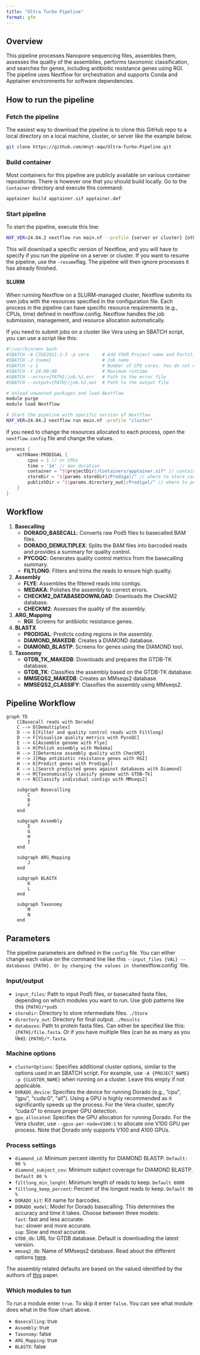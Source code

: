 ```yaml
---
title: "Ultra Turbo Pipeline"
format: gfm
---
```


## Overview

This pipeline processes Nanopore sequencing files, assembles them, assesses the quality of the assemblies, performs taxonomic classification, and searches for genes, including antibiotic resistance genes using RGI. The pipeline uses Nextflow for orchestration and supports Conda and Apptainer environments for software dependencies.

## How to run the pipeline

### Fetch the pipeline

The easiest way to download the pipeline is to clone this GitHub repo to a local directory on a local machine, cluster, or server like the example below.

```bash
git clone https://github.com/mnyt-aqw/Ultra-Turbo-Pipeline.git
````

### Build container

Most containers for this pipeline are publicly available on various container repositories. There is however one that you should build locally. Go to the `Container` directory and execute this command:

```bash
apptainer build apptainer.sif apptainer.def
```

### Start pipeline

To start the pipeline, execute this line:

```bash
NXF_VER=24.04.2 nextflow run main.nf --profile {server or cluster} {other args}
```

This will download a specific version of Nextflow, and you will have to specify if you run the pipeline on a server or cluster. If you want to resume the pipeline, use the `-resume`flag. The pipeline will then ignore processes it has already finished.

#### SLURM 

When running Nextflow on a SLURM-managed cluster, Nextflow submits its own jobs with the resources specified in the configuration file. Each process in the pipeline can have specific resource requirements (e.g., CPUs, time) defined in nextflow.config. Nextflow handles the job submission, management, and resource allocation automatically. 

If you need to submit jobs on a cluster like Vera using an SBATCH script, you can use a script like this:

```bash
#!/usr/bin/env bash
#SBATCH -A C3SE2021-2-3 -p vera     # Add YOUR Project name and Partition/queue name.
#SBATCH -J {name}                   # Job name
#SBATCH -c 1                        # Number of CPU cores. You do not need more than 1 here
#SBATCH -t 24:00:00                 # Maximum runtime
#SBATCH --error={PATH}/job.%J.err   # Path to the error file
#SBATCH --output={PATH}/job.%J.out  # Path to the output file

# Unload unwanted packages and load Nextflow
module purge
module load Nextflow

# Start the pipeline with specific version of Nextflow
NXF_VER=24.04.2 nextflow run main.nf -profile "cluster"
```

If you need to change the resources allocated to each process, open the `nextflow.config` file and change the values.

```groovy
process {
    withName:PRODIGAL {
        cpus = 1 // nr CPUs
        time = '1m' // max duration
        container = "${projectDir}/Containers/apptainer.sif" // container
        storeDir = "${params.storeDir}/Prodigal/" // where to store cache
        publishDir = "${params.directory_out}/Prodigal/" // where to publish results
    }
}
```

## Workflow

1. **Basecalling**
    - **DORADO_BASECALL**: Converts raw Pod5 files to basecalled BAM files.
    - **DORADO_DEMULTIPLEX**: Splits the BAM files into barcoded reads and provides a summary for quality control.
    - **PYCOQC**: Generates quality control metrics from the basecalling summary.
    - **FILTLONG**: Filters and trims the reads to ensure high quality.

2. **Assembly**
    - **FLYE**: Assembles the filtered reads into contigs.
    - **MEDAKA**: Polishes the assembly to correct errors.
    - **CHECKM2_DATABASEDOWNLOAD**: Downloads the CheckM2 database.
    - **CHECKM2**: Assesses the quality of the assembly.

3. **ARG_Mapping**
    - **RGI**: Screens for antibiotic resistance genes.

4. **BLASTX**
    - **PRODIGAL**: Predicts coding regions in the assembly.
    - **DIAMOND_MAKEDB**: Creates a DIAMOND database.
    - **DIAMOND_BLASTP**: Screens for genes using the DIAMOND tool.

6. **Taxonomy**
    - **GTDB_TK_MAKEDB**: Downloads and prepares the GTDB-TK database.
    - **GTDB_TK**: Classifies the assembly based on the GTDB-TK database.
    - **MMSEQS2_MAKEDB**: Creates an MMseqs2 database.
    - **MMSEQS2_CLASSIFY**: Classifies the assembly using MMseqs2.

## Pipeline Workflow

```mermaid
graph TD
    C[Basecall reads with Dorado]
    C --> D[Demultiplex]
    D --> E[Filter and quality control reads with Filtlong]
    D --> F[Visualize quality metrics with PycoQC]
    E --> G[Assemble genome with Flye]
    G --> H[Polish assembly with Medaka]
    H --> I[Determine assembly quality with CheckM2]
    H --> J[Map antibiotic resistance genes with RGI]
    H --> K[Predict genes with Prodigal]
    K --> L[Search predicted genes against databases with Diamond]
    H --> M[Taxonomically classify genome with GTDB-Tk]
    H --> N[Classify individual contigs with MMseqs2]

    subgraph Basecalling
        C
        D
        F
    end

    subgraph Assembly
        E
        G
        H
        I
    end

    subgraph ARG_Mapping
        J
    end

    subgraph BLASTX
        K
        L
    end

    subgraph Taxonomy
        M
        N
    end
```

## Parameters

The pipeline parameters are defined in the `config` file. You can either change each value on the command line like this `--input_files {VAL} --databases {PATH}. Or by changing the values in the `nextflow.config` file. 

### Input/output 

- `input_files`: Path to input Pod5 files, or basecalled fasta files, depending on which modules you want to run. Use glob patterns like this `{PATH}/*pod5`
- `storeDir`: Directory to store intermediate files. ``./Store``
- `directory_out`: Directory for final output. ``./Results``
- `databases`: Path to protein fasta files. Can either be specified like this: `{PATH}/file.fasta`. Or if you have multiple files (can be as many as you like): `{PATH}/*.fasta`.

### Machine options

- `clusterOptions`: Specifies additional cluster options, similar to the options used in an SBATCH script. For example, use `-A {PROJECT_NAME} -p {CLUSTER_NAME}` when running on a cluster. Leave this empty if not applicable.
- `DORADO_device`: Specifies the device for running Dorado (e.g., "cpu", "gpu", "cuda:0", "all"). Using a GPU is highly recommended as it significantly speeds up the process. For the Vera cluster, specify "cuda:0" to ensure proper GPU detection.
- `gpu_allocated`: Specifies the GPU allocation for running Dorado. For the Vera cluster, use `--gpus-per-node=V100:1` to allocate one V100 GPU per process. Note that Dorado only supports V100 and A100 GPUs.

### Process settings

- `diamond_id`: Minimum percent identity for DIAMOND BLASTP. ``Default: 90 %``
- `diamond_subject_cov`: Minimum subject coverage for DIAMOND BLASTP. ``Default 80 % ``
- `filtlong_min_lenght`: Minimum length of reads to keep. ``Default 6000``
- `filtlong_keep_percent`: Percent of the longest reads to keep. ``Default 90 %``
- `DORADO_kit`: Kit name for barcodes.
- `DORADO_model`: Model for Dorado basecalling. This determines the accuracy and time it takes. Choose between three models:  \
                            `fast`: fast and less accurate. \
                            `hac`: slower and more accurate. \
                            `sup`: Slow and most accurate. \
- `GTDB_db`: URL for GTDB database. Default is downloading the latest version. 
- `mmseq2_db`: Name of MMseqs2 database. Read about the different options [here](https://github.com/soedinglab/mmseqs2/wiki#downloading-databases).

The assembly related defaults are based on the valued identified by the authors of [this](https://doi.org/10.1371/journal.pcbi.1010905) paper.

### Which modules to tun

To run a module enter `true`. To skip it enter `false`. You can see what module does what in the flow chart above. 

- `Basecalling`: true
- `Assembly `: true
- `Taxonomy `: false
- `ARG_Mapping`: true
- `BLASTX`: false